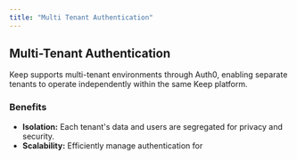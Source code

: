 ```yaml
---
title: "Multi Tenant Authentication"
---
```


## Multi-Tenant Authentication

Keep supports multi-tenant environments through Auth0, enabling separate tenants to operate independently within the same Keep platform.

### Benefits

- **Isolation:** Each tenant's data and users are segregated for privacy and security.
- **Scalability:** Efficiently manage authentication for
